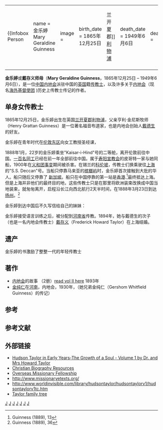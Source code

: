 {|align="right" 
|{{Infobox Person
| name   = 金乐婷<br />Mary Geraldine Guinness
| image     = <!-- 檔案不存在 GeraldineGuinness.jpg ，可從英文維基百科取得 -->
| birth_date  = 1865年12月25日
| birth_place = {{ENG}}[[兰开夏郡|兰开夏郡]][[利物浦|利物浦]]
| death_date  = 1949年6月6日
| death_place =
| occupation  = 传教士、作家
| spouse         = [[戴存义|戴存义]]（Frederick Howard Taylor）
| parents        = <!-- [[Henry_Grattan_Guinness|Henry Grattan Guinness]]<br>Fanny E. Guinness -->
}}
|-
|}

'''金乐婷'''或'''戴存义师母'''（'''Mary Geraldine Guinness'''，1865年12月25日 – 1949年6月6日），是一位[[中国内地会|中国内地会]]派驻中国的[[英国|英国]]籍[[传教士|传教士]]，以及许多关于[[内地会|内地会]]（现名[http://www.omf.org/ 海外基督使团] {{Wayback|url=http://www.omf.org/ |date=20070427045626 }})历史上传教士传记的作者。

==单身女传教士==
1865年12月25日，金乐婷出生在英国[[兰开夏郡|兰开夏郡]][[利物浦|利物浦]]，父亲亨利·金尼斯牧师（Henry Grattan Guinness）是一位著名福音布道家，也是内地会创始人[[戴德生|戴德生]]的好友。

金乐婷在青年时代在[[伦敦东区|伦敦东区]]向女工教授圣经课，<!-- in [[Bromley-by-Bow|Bromley-by-Bow]]--><!--  She attended meetings at "Berger Hall" named after [[William_Thomas_Berger|William Thomas Berger]]. -->

1888年1月，22岁的金乐婷乘坐"Kaisar-i-Hind"号的二等舱，离开伦敦前往中国。[[一百名同工|一百名同工]]已经在前一年全部前往中国。属于[[寿阳宣教会|寿阳宣教会]]的皮哥特一家与她同船，1900年在[[义和团事变|义和团事变]]期间被杀害。在锡兰的[[科伦坡|科伦坡]]，传教士们换乘驶往[[上海|上海]]的"S.S. Deccan"号。当船只停靠马来亚的[[槟榔屿|槟榔屿]]时，金乐婷首次接触到大批的华人。船只随后又停靠了 [[新加坡|新加坡]]。船只在中国停靠的第一站是[[香港|香港]].<ref>Guinness (1889), 13</ref>最终抵达上海。但是上海并非他们的最终目的地，这些传教士只是在那里将欧洲装束改换成中国当地装束，就匆匆离开，启程沿长江向西北航行2天半时间，在1888年3月23日到达[[扬州|扬州]]。<ref>Guinness (1889), 36</ref>

金乐婷到达中国后不久写信给自己的妹妹：{{cquote|哦！如果英国基督徒知道这些可爱的灵魂听见福音的需要和渴望，以及传教士生活的快乐，无法形容的快乐，他们肯定会从内心深处呼喊说：“主，我在这里，差遣我。”<ref>Guinness (1889), 43</ref>}} 

金乐婷接受语言训练之后，被分配到[[河南省|河南省]]传教。1894年，她与戴德生的次子（也是一名内地会传教士）[[戴存义|戴存义]]（Frederick Howard Taylor）在上海结婚。

==遗产==
金乐婷的书激励了整整一代的年轻传教士<!-- such as [[Jim_Elliot|Jim]] and [[Elizabeth_Elliot|Elizabeth Elliot]] to engage in overseas work.不过，她的作品受到一些批评 for omitting some less favorable details of her subjects, specifically regarding the life of 戴德生。历史学家 Ruth Tucker and John Pollock have noted with dismay the lack of detail given to Taylor's humanity and 个人关系。Writer Alvyn Austin bluntly accuses her of a "conspiracy of silence" about the workings of the mission. [[海恒博|海恒博]]'s perspective as the definitive historian of the CIM is more sympathetic, as he cites the need for prudence and tact that often motivated Geraldine's editorial decisions.

Her niece, Joy Guinness, wrote her biography entitled ''Mrs. Howard Taylor: Her Web of Time'', 内地会出版。 -->

==著作==
<!-- * [http://www.archive.org/details/peruitsstorypeop00tayluoft 秘鲁：Its Story、人民和宗教] ([[1909|1909]])
*[http://www.archive.org/download/infareastletters00tayliala/infareastletters00tayliala.pdf 在远东]，1889年 -->
*[[内地会|内地会]]的故事 （2册）[http://www.archive.org/details/storyofthechinai014051mbp read vol II here] 1893年
*[[金纯仁|金纯仁]]在[[河南|河南]]，内地会，1930年，（她兄弟金纯仁（Gershom Whitfield Guinness）的传记）
<!-- *[http://books.google.com/books?vid=OCLC02883417&id=IqxusVkiznoC One of China's Christians] [[1902|1902]] ([[席胜魔|席胜魔]]传)
*Borden of Yale '09 [[1913|1913]] （Biography of [[William_Whiting_Borden|William Whiting Borden]])
* [http://worldinvisible.com/library/hudsontaylor/hudsontaylorv1/hudsontaylorv1tc.htm 早年的戴德生 Hudson Taylor In Early Years; The Growth of a Soul] [[1911|1911]]
*[http://worldinvisible.com/library/hudsontaylor/hudsontaylorv2/hudsontaylorv2tc.htm 戴德生与内地会 Hudson Taylor and the China Inland Mission; The Growth of a Work of God] [[1918|1918]] 戴德生传
*Though War Should Rise 1914年
*Pearl's Secret 1920? -->
<!-- *The Call of China's Great North-West, or, Kansu and Beyond, London:内地会([[1923|1923]]) 
*With P’u and His Brigands [[1922|1922]]
* [http://www.ccel.org/t/taylor_jh/secret/home.html Hudson Taylor's Spiritual Secret] [[1932|1932]] (an abridged version of the previous 2-volume biography)
*Faith's Venture [[1932|1932]]
*Margaret King’s Vision [[1934|1934]]
*《慷慨成仁：殉道的[[师达能夫妇|师达能夫妇]]》（The Triumph of John and Betty Stam） 1935年
*By Faith: biography of [[Henry_Frost|Henry Frost]] [[1938|1938]]
*Sirs, Be of Good Cheer [[1941|1941]]
*A Story Without End
*Behind the Ranges: Fraser of Lisuland, S. W. China, Lutterworth press and the China inland mission [[1944|1944]]（[[富能仁|富能仁]]传）-->

== 参考==
<!-- * {{cite book | first = Lucy | last = Guinness | authorlink = Lucy Evangeline Guinness | year = 1889 | title = In The Far East: Letters From Geraldine Guinness in China | publisher = Morgan & Scott | location = London}}
* {{cite book | first = Alfred | last = Broomhall | authorlink = Alfred James Broomhall | year = 1989 | title = Hudson Taylor and China's Open Century: It Is Not Death To Die | publisher = Hodder and Stoughton | location = London}}
* {{cite book | first = Marshall | last = Broomhall | authorlink = Marshall Broomhall | year = 1915 | title = The Jubilee Story of the China Inland Mission | publisher = Morgan and Scott | location = London}}
* {{cite book | first = Mary Geraldine | last = Guinness | authorlink = Mary Geraldine Guinness | year = 1893 | title = The Story of the China Inland Mission vol II | publisher = Morgan and Scott | location = London}}
* {{cite book | first = John | last = Pollock | authorlink = John Pollock | year = 1964 | title = Hudson Taylor and Maria Pioneers in China | publisher =  | location = }}
* {{cite book | first = Roger | last = Steer | authorlink = Roger Steer | year = 1990 | title = Hudson Taylor: A Man In Christ | publisher = Hodder and Stoughton | location = London}}
* {{cite book | first = Dr. and Mrs. Howard | last = Taylor | authorlink = Frederick Howard Taylor | year = 1918 | title = [http://worldinvisible.com/library/hudsontaylor/hudsontaylorv2/hudsontaylorv2tc.htm Hudson Taylor and the China Inland Mission; The Growth of a Work of God] | publisher = Morgan and Scott | location = London}}
* {{cite book | first = Ruth | last = Tucker | authorlink = Ruth A. Tucker | year = 1983 | title = From Jerusalem to Irian Jaya A Biographical History of Christian Missions | publisher = Zondervan | location = Grand Rapids, Michigan| id = ISBN 0310239370}} -->


==参考文献==
<div class="references-small">
<references />
</div>

== 外部链接==
*[http://deeperlife.phpnet.us/hudsontaylor/growthofasoul/ Hudson Taylor in Early Years-The Growth of a Soul - Volume 1 by Dr. and Mrs Howard Taylor]
*[http://www.wholesomewords.org/biography/biorptaylor.html Christian Biography Resources] {{Wayback|url=http://www.wholesomewords.org/biography/biorptaylor.html |date=20061225073109 }}
*[http://www.omf.org/ Overseas Missionary Fellowship] {{Wayback|url=http://www.omf.org/ |date=20070427045626 }}
*http://www.missionaryetexts.org/ {{Wayback|url=http://www.missionaryetexts.org/ |date=20061224192737 }}
*http://www.worldinvisible.com/library/hudsontaylor/hudsontaylorv1/hudsontaylorv1tc.htm {{Wayback|url=http://www.worldinvisible.com/library/hudsontaylor/hudsontaylorv1/hudsontaylorv1tc.htm |date=20061230185744 }}
* [https://web.archive.org/web/20070926212919/http://www.genealogy.com/users/y/o/r/Brian-York-Burnsville/?Welcome=1091209026 Taylor family tree]


{{Authority control}}
[[Category:1865年出生|J]]
[[Category:1949年逝世|J]]
[[Category:内地会|J]]
[[Category:英国历史学家|J]]
[[Category:在华基督教传教士|J]]
[[Category:英國基督徒|J]]
[[Category:普利茅斯弟兄会|J]]
